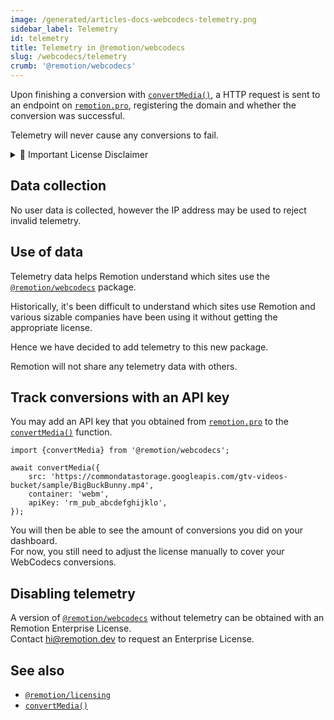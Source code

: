 ```yaml
---
image: /generated/articles-docs-webcodecs-telemetry.png
sidebar_label: Telemetry
id: telemetry
title: Telemetry in @remotion/webcodecs
slug: /webcodecs/telemetry
crumb: '@remotion/webcodecs'
---
```


Upon finishing a conversion with [`convertMedia()`](/docs/webcodecs/convert-media), a HTTP request is sent to an endpoint on [`remotion.pro`](https://remotion.pro), registering the domain and whether the conversion was successful.

Telemetry will never cause any conversions to fail.


<details>
	<summary>💼 Important License Disclaimer</summary>
	<LicenseDisclaimer />
</details>

## Data collection

No user data is collected, however the IP address may be used to reject invalid telemetry.

## Use of data

Telemetry data helps Remotion understand which sites use the [`@remotion/webcodecs`](/docs/webcodecs) package.

Historically, it's been difficult to understand which sites use Remotion and various sizable companies have been using it without getting the appropriate license.

Hence we have decided to add telemetry to this new package.

Remotion will not share any telemetry data with others.

## Track conversions with an API key

You may add an API key that you obtained from [`remotion.pro`](https://remotion.pro) to the [`convertMedia()`](/docs/webcodecs/convert-media) function.

```tsx twoslash title="Adding an API key"
import {convertMedia} from '@remotion/webcodecs';

await convertMedia({
	src: 'https://commondatastorage.googleapis.com/gtv-videos-bucket/sample/BigBuckBunny.mp4',
	container: 'webm',
	apiKey: 'rm_pub_abcdefghijklo',
});
```

You will then be able to see the amount of conversions you did on your dashboard.  
For now, you still need to adjust the license manually to cover your WebCodecs conversions.

## Disabling telemetry

A version of [`@remotion/webcodecs`](/docs/webcodecs) without telemetry can be obtained with an Remotion Enterprise License.  
Contact hi@remotion.dev to request an Enterprise License.

## See also

- [`@remotion/licensing`](/docs/licensing)
- [`convertMedia()`](/docs/webcodecs/convert-media)
